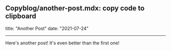 ## Copyblog/another-post.mdx: copy code to clipboard

title: "Another Post"
date: "2021-07-24"

---

Here's another post! It's even better than the first one!
